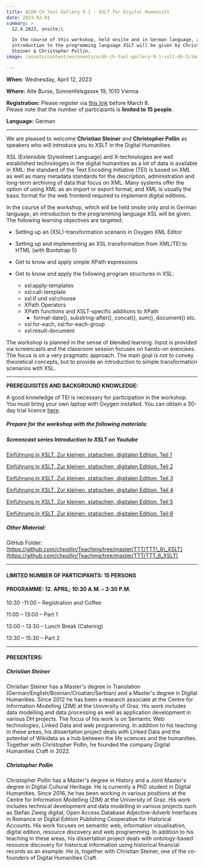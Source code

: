 ```yaml
---
title: ACDH-CH Tool Gallery 9.1 - XSLT für Digital Humanists
date: 2023-02-01
summary: >
  12.4.2023, onsite;\

  In the course of this workshop, held onsite and in German language, an
  introduction to the programming language XSLT will be given by Christian
  Steiner & Christopher Pollin.
image: /assets/content/en/events/acdh-ch-tool-gallery-9-1-xslt-dh-2/image.png

---
```


**When:** Wednesday, April 12, 2023

**Where:** Alte Burse, Sonnenfelsgasse 19, 1010 Vienna

**Registration:** Please register via [this link](https://www.oeaw.ac.at/de/acdh/events/registration/acdh-ch-tool-gallery-91https://www.oeaw.ac.at/de/acdh/events/registration/acdh-ch-tool-gallery-91) before March 8.\
Please note that the number of participants is **limited to 15 people**.

**Language:** German

***

We are pleased to welcome **Christian Steiner** and **Christopher Pollin** as speakers who will introduce you to XSLT in the Digital Humanities.

XSL (Extensible Stylesheet Language) and X-technologies are well established technologies in the digital humanities as a lot of data is available in XML: the standard of the Text Encoding Initiative (TEI) is based on XML as well as many metadata standards for the description, administration and long-term archiving of data that focus on XML. Many systems offer the option of using XML as an import or export format, and XML is usually the basic format for the web frontend required to implement digital editions.

In the course of the workshop, which will be held onsite only and in German language, an introduction to the programming language XSL will be given. The following learning objectives are targeted:

* Setting up an (XSL)-transformation scenario in Oxygen XML Editor

* Setting up and implementing an XSL transformation from XML/TEI to HTML (with Bootstrap 5)

* Get to know and apply simple XPath expressions

* Get to know and apply the following program structures in XSL:

  * xsl:apply-templates
  * xsl:call-template
  * xsl:if und xsl:choose
  * XPath Operators
  * XPath functions and XSLT-specific additions to XPath
    * format-date(), substring-after(), concat(), sum(), document() etc.
  * xsl:for-each, xsl:for-each-group
  * xsl:result-document

The workshop is planned in the sense of blended learning. Input is provided via screencasts and the classroom session focuses on hands-on exercises. The focus is on a very pragmatic approach. The main goal is not to convey theoretical concepts, but to provide an introduction to simple transformation scenarios with XSL.

***

**PREREQUISITES AND BACKGROUND KNOWLEDGE:**

A good knowledge of TEI is necessary for participation in the workshop. You must bring your own laptop with Oxygen installed. You can obtain a 30-day trial licence [here](https://www.oxygenxml.com/xml_editor/register.html?p=editor).

##### Prepare for the workshop with the following materials:

##### Screencast series Introduction to XSLT on Youtube

[Einführung in XSLT. Zur kleinen, statischen, digitalen Edition. Teil 1](https://www.youtube.com/watch?v=Nejczy0ux8Q%C2%A0)

[Einführung in XSLT. Zur kleinen, statischen, digitalen Edition. Teil 2](https://www.youtube.com/watch?v=x3FkbmkA1pA\&t=3s%C2%A0)

[Einführung in XSLT. Zur kleinen, statischen, digitalen Edition. Teil 3](https://www.youtube.com/watch?v=pIASA7l1mvo\&t=2s%C2%A0)

[Einführung in XSLT. Zur kleinen, statischen, digitalen Edition. Teil 4](https://www.youtube.com/watch?v=D_RTPffFUVo%C2%A0)

[Einführung in XSLT. Zur kleinen, statischen, digitalen Edition. Teil 5](https://www.youtube.com/watch?v=NSHkmVu2Rq4)

[Einführung in XSLT. Zur kleinen, statischen, digitalen Edition. Teil 6](https://www.youtube.com/watch?v=xDFaqsv8FaM%C2%A0)

##### Other Material:

GitHub Folder: [https://github.com/chpollin/Teaching/tree/master/TTT/TTT\_6\_XSLT](https://github.com/chpollin/Teaching/tree/master/TTT/TTT_6_XSLT)

***

#### **LIMITED NUMBER OF PARTICIPANTS: 15 PERSONS**

#### PROGRAMME: 12. APRIL; 10:30 A.M. – 3:30 P.M.

10:30 -11:00 – Registration and Coffee

11:00 – 13:00 – Part 1

13:00 – 13:30 – Lunch Break (Catering)

13:30 – 15:30 – Part 2

***

#### **PRESENTERS:**

##### Christian Steiner

Christian Steiner has a Master's degree in Translation (German/English/Bosnian/Croatian/Serbian) and a Master's degree in Digital Humanities. Since 2012 he has been a research associate at the Centre for Information Modelling (ZIM) at the University of Graz. His work includes data modelling and data processing as well as application development in various DH projects. The focus of his work is on Semantic Web technologies, Linked Data and web programming. In addition to his teaching in these areas, his dissertation project deals with Linked Data and the potential of Wikidata as a hub between the life sciences and the humanities. Together with Christopher Pollin, he founded the company Digital Humanities Craft in 2022.

##### Christopher Pollin

Christopher Pollin has a Master's degree in History and a Joint Master's degree in Digital Cultural Heritage. He is currently a PhD student in Digital Humanities. Since 2016, he has been working in various positions at the Centre for Information Modelling (ZIM) at the University of Graz. His work includes technical development and data modelling in various projects such as Stefan Zweig digital, Open Access Database Adjective-Adverb Interfaces in Romance or Digital Edition Publishing Cooperative for Historical Accounts. His work focuses on semantic web, information visualisation, digital edition, resource discovery and web programming. In addition to his teaching in these areas, his dissertation project deals with ontology-based resource discovery for historical information using historical financial records as an example. He is, together with Christian Steiner, one of the co-founders of Digital Humanities Craft.
